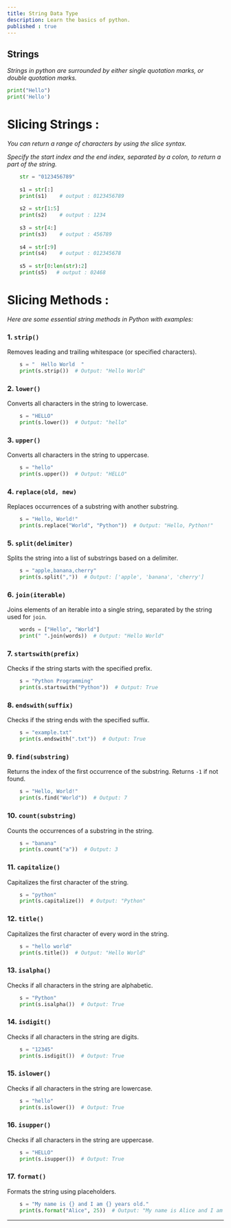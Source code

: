 ```yaml
---
title: String Data Type
description: Learn the basics of python.
published : true
---
```


**Strings**
-----------

_Strings in python are surrounded by either single quotation marks, or double quotation marks._
```py
print("Hello")
print('Hello')
```
**Slicing Strings :**
=====================

_You can return a range of characters by using the slice syntax._

_Specify the start index and the end index, separated by a colon, to return a part of the string._
```py
    str = "0123456789"
    
    s1 = str[:]
    print(s1)    # output : 0123456789
    
    s2 = str[1:5]
    print(s2)    # output : 1234
    
    s3 = str[4:]
    print(s3)    # output : 456789
    
    s4 = str[:9]
    print(s4)    # output : 012345678 
    
    s5 = str[0:len(str):2]
    print(s5)   # output : 02468
```

**Slicing Methods :**
=====================

_Here are some essential string methods in Python with examples:_

### 1\. **`strip()`**

Removes leading and trailing whitespace (or specified characters).
```py
    s = "  Hello World  "
    print(s.strip())  # Output: "Hello World"
```  


### 2\. **`lower()`**

Converts all characters in the string to lowercase.
```py
    s = "HELLO"
    print(s.lower())  # Output: "hello"
```


### 3\. **`upper()`**

Converts all characters in the string to uppercase.
```py
    s = "hello"
    print(s.upper())  # Output: "HELLO"
``` 


### 4\. **`replace(old, new)`**

Replaces occurrences of a substring with another substring.
```py
    s = "Hello, World!"
    print(s.replace("World", "Python"))  # Output: "Hello, Python!"
```


### 5\. **`split(delimiter)`**

Splits the string into a list of substrings based on a delimiter.
```py
    s = "apple,banana,cherry"
    print(s.split(","))  # Output: ['apple', 'banana', 'cherry']
```


### 6\. **`join(iterable)`**

Joins elements of an iterable into a single string, separated by the string used for `join`.
```py
    words = ["Hello", "World"]
    print(" ".join(words))  # Output: "Hello World"
```


### 7\. **`startswith(prefix)`**

Checks if the string starts with the specified prefix.
```py
    s = "Python Programming"
    print(s.startswith("Python"))  # Output: True
``` 


### 8\. **`endswith(suffix)`**

Checks if the string ends with the specified suffix.
```py
    s = "example.txt"
    print(s.endswith(".txt"))  # Output: True
```


### 9\. **`find(substring)`**

Returns the index of the first occurrence of the substring. Returns `-1` if not found.
```py
    s = "Hello, World!"
    print(s.find("World"))  # Output: 7
``` 


### 10\. **`count(substring)`**

Counts the occurrences of a substring in the string.
```py
    s = "banana"
    print(s.count("a"))  # Output: 3
``` 


### 11\. **`capitalize()`**

Capitalizes the first character of the string.
```py
    s = "python"
    print(s.capitalize())  # Output: "Python"
```


### 12\. **`title()`**

Capitalizes the first character of every word in the string.
```py
    s = "hello world"
    print(s.title())  # Output: "Hello World"
``` 


### 13\. **`isalpha()`**

Checks if all characters in the string are alphabetic.
```py
    s = "Python"
    print(s.isalpha())  # Output: True
``` 


### 14\. **`isdigit()`**

Checks if all characters in the string are digits.
```py
    s = "12345"
    print(s.isdigit())  # Output: True
```


### 15\. **`islower()`**

Checks if all characters in the string are lowercase.
```py
    s = "hello"
    print(s.islower())  # Output: True
```


### 16\. **`isupper()`**

Checks if all characters in the string are uppercase.
```py
    s = "HELLO"
    print(s.isupper())  # Output: True
```


### 17\. **`format()`**

Formats the string using placeholders.
```py
    s = "My name is {} and I am {} years old."
    print(s.format("Alice", 25))  # Output: "My name is Alice and I am 25 years old."
```

---